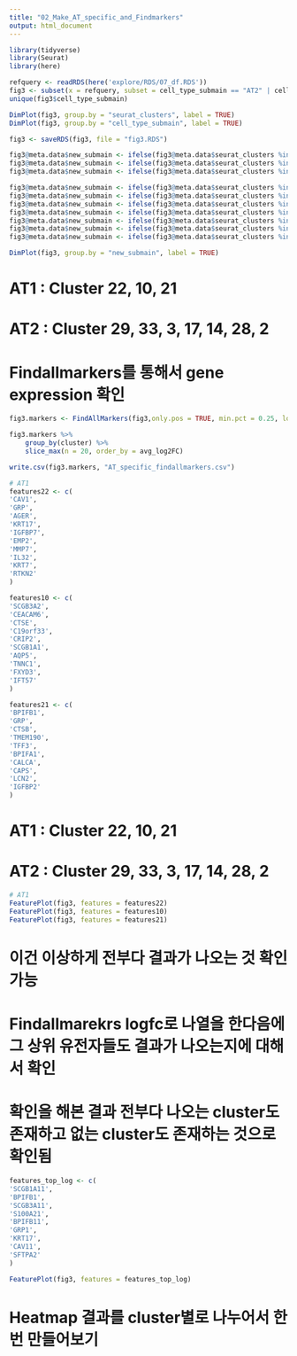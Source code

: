 ```yaml
---
title: "02_Make_AT_specific_and_Findmarkers"
output: html_document
---
```


```r
library(tidyverse)
library(Seurat)
library(here)
```

```r
refquery <- readRDS(here('explore/RDS/07_df.RDS'))
fig3 <- subset(x = refquery, subset = cell_type_submain == "AT2" | cell_type_submain == "AT1")
unique(fig3$cell_type_submain)

DimPlot(fig3, group.by = "seurat_clusters", label = TRUE)
DimPlot(fig3, group.by = "cell_type_submain", label = TRUE)
```

```r
fig3 <- saveRDS(fig3, file = "fig3.RDS")
```

```r
fig3@meta.data$new_submain <- ifelse(fig3@meta.data$seurat_clusters %in% c(22), "AT1_1", "NA")
fig3@meta.data$new_submain <- ifelse(fig3@meta.data$seurat_clusters %in% c(10), "AT1_2", fig3@meta.data$new_submain)
fig3@meta.data$new_submain <- ifelse(fig3@meta.data$seurat_clusters %in% c(21), "AT1_3", fig3@meta.data$new_submain)

fig3@meta.data$new_submain <- ifelse(fig3@meta.data$seurat_clusters %in% c(29), "AT2_1", fig3@meta.data$new_submain)
fig3@meta.data$new_submain <- ifelse(fig3@meta.data$seurat_clusters %in% c(33), "AT2_2", fig3@meta.data$new_submain)
fig3@meta.data$new_submain <- ifelse(fig3@meta.data$seurat_clusters %in% c(3), "AT2_3", fig3@meta.data$new_submain)
fig3@meta.data$new_submain <- ifelse(fig3@meta.data$seurat_clusters %in% c(17), "AT2_4", fig3@meta.data$new_submain)
fig3@meta.data$new_submain <- ifelse(fig3@meta.data$seurat_clusters %in% c(14), "AT2_5", fig3@meta.data$new_submain)
fig3@meta.data$new_submain <- ifelse(fig3@meta.data$seurat_clusters %in% c(28), "AT2_6", fig3@meta.data$new_submain)
fig3@meta.data$new_submain <- ifelse(fig3@meta.data$seurat_clusters %in% c(2), "AT2_7", fig3@meta.data$new_submain)

DimPlot(fig3, group.by = "new_submain", label = TRUE)
```

# AT1 : Cluster 22, 10, 21 
# AT2 : Cluster 29, 33, 3, 17, 14, 28, 2

# Findallmarkers를 통해서 gene expression 확인 
```r
fig3.markers <- FindAllMarkers(fig3,only.pos = TRUE, min.pct = 0.25, logfc.threshold = 0.25)
```

```r
fig3.markers %>%
    group_by(cluster) %>%
    slice_max(n = 20, order_by = avg_log2FC)
```

```r
write.csv(fig3.markers, "AT_specific_findallmarkers.csv")
```

```r
# AT1 
features22 <- c(
'CAV1',
'GRP',
'AGER',
'KRT17',
'IGFBP7',
'EMP2',
'MMP7',
'IL32',
'KRT7',
'RTKN2'
)

features10 <- c(
'SCGB3A2',
'CEACAM6',
'CTSE',
'C19orf33',
'CRIP2',
'SCGB1A1',
'AQP5',
'TNNC1',
'FXYD3',
'IFT57'
)

features21 <- c(
'BPIFB1',
'GRP',
'CTSB',
'TMEM190',
'TFF3',
'BPIFA1',
'CALCA',
'CAPS',
'LCN2',
'IGFBP2'
)


```

# AT1 : Cluster 22, 10, 21 
# AT2 : Cluster 29, 33, 3, 17, 14, 28, 2
```r
# AT1 
FeaturePlot(fig3, features = features22)
FeaturePlot(fig3, features = features10)
FeaturePlot(fig3, features = features21)

```

# 이건 이상하게 전부다 결과가 나오는 것 확인 가능 
# Findallmarekrs logfc로 나열을 한다음에 그 상위 유전자들도 결과가 나오는지에 대해서 확인 
# 확인을 해본 결과 전부다 나오는 cluster도 존재하고 없는 cluster도 존재하는 것으로 확인됨 
```r
features_top_log <- c(
'SCGB1A11',
'BPIFB1',
'SCGB3A11',
'S100A21',
'BPIFB11',
'GRP1',
'KRT17',
'CAV11',
'SFTPA2'
)

FeaturePlot(fig3, features = features_top_log)
```

# Heatmap 결과를 cluster별로 나누어서 한번 만들어보기 


